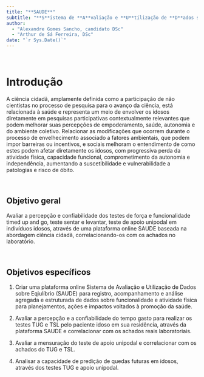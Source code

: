 ```yaml
---
title: "**SAUDE**"
subtitle: "**S**istema de **A**valiação e **U**tilização de **D**ados sobre **E**nvelhecimento"
author:
  - "Alexandre Gomes Sancho, candidato DSc"
  - "Arthur de Sá Ferreira, DSc"
date: "`r Sys.Date()`"
---
```


<br>

# Introdução

A ciência cidadã, amplamente definida como a participação de não cientistas no processo de pesquisa para o avanço da ciência, está relacionada à saúde e representa um meio de envolver os idosos diretamente em pesquisas participativas contextualmente relevantes que podem melhorar suas percepções de empoderamento, saúde, autonomia e do ambiente coletivo. Relacionar as modificações que ocorrem durante o processo de envelhecimento associado a fatores ambientais, que podem impor barreiras ou incentivos, e sociais melhoram o entendimento de como estes podem afetar diretamente os idosos, com progressiva perda da atividade física, capacidade funcional, comprometimento da autonomia e independência, aumentando a suscetibilidade e vulnerabilidade a patologias e risco de óbito.

<br>

## Objetivo geral

Avaliar a percepção e confiabilidade dos testes de força e funcionalidade timed up and go, teste sentar e levantar, teste de apoio unipodal em indivíduos idosos, através de uma plataforma online SAUDE baseada na abordagem ciência cidadã, correlacionando-os com os achados no laboratório.

<br>

## Objetivos específicos

1. Criar uma plataforma online Sistema de Avaliação e Utilização de Dados sobre Eqiulíbrio (SAUDE) para registro, acompanhamento e análise agregada e estruturada de dados sobre funcionalidade e atividade física para planejamentos, ações e impactos voltados à promoção da saúde.

2. Avaliar a percepção e a confiabilidade do tempo gasto para realizar os testes TUG e TSL pelo paciente idoso em sua residência, através da plataforma SAUDE e correlacionar com os achados reais laboratoriais.

3. Avaliar a mensuração do teste de apoio unipodal e correlacionar com os achados do TUG e TSL.

4. Analisar a capacidade de predição de quedas futuras em idosos, através dos testes TUG e apoio unipodal.

<br>
